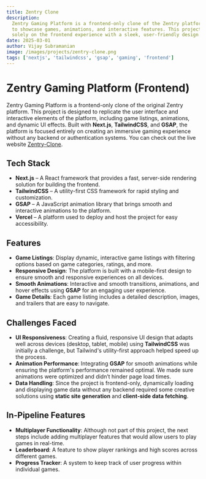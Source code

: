 ```yaml
---
title: Zentry Clone
description:
  Zentry Gaming Platform is a frontend-only clone of the Zentry platform built
  to showcase games, animations, and interactive features. This project focuses
  solely on the frontend experience with a sleek, user-friendly design.
date: 2025-03-01
author: Vijay Subramanian
image: /images/projects/zentry-clone.png
tags: ['nextjs', 'tailwindcss', 'gsap', 'gaming', 'frontend']
---
```


# Zentry Gaming Platform (Frontend)

Zentry Gaming Platform is a frontend-only clone of the original Zentry platform.
This project is designed to replicate the user interface and interactive
elements of the platform, including game listings, animations, and dynamic UI
effects. Built with **Next.js**, **TailwindCSS**, and **GSAP**, the platform is
focused entirely on creating an immersive gaming experience without any backend
or authentication systems. You can check out the live website
[Zentry-Clone](https://vs-zentry-clone.vercel.app//).

## Tech Stack

- **Next.js** – A React framework that provides a fast, server-side rendering
  solution for building the frontend.
- **TailwindCSS** – A utility-first CSS framework for rapid styling and
  customization.
- **GSAP** – A JavaScript animation library that brings smooth and interactive
  animations to the platform.
- **Vercel** – A platform used to deploy and host the project for easy
  accessibility.

## Features

- **Game Listings**: Display dynamic, interactive game listings with filtering
  options based on game categories, ratings, and more.
- **Responsive Design**: The platform is built with a mobile-first design to
  ensure smooth and responsive experiences on all devices.
- **Smooth Animations**: Interactive and smooth transitions, animations, and
  hover effects using **GSAP** for an engaging user experience.
- **Game Details**: Each game listing includes a detailed description, images,
  and trailers that are easy to navigate.

## Challenges Faced

- **UI Responsiveness**: Creating a fluid, responsive UI design that adapts well
  across devices (desktop, tablet, mobile) using **TailwindCSS** was initially a
  challenge, but Tailwind's utility-first approach helped speed up the process.
- **Animation Performance**: Integrating **GSAP** for smooth animations while
  ensuring the platform's performance remained optimal. We made sure animations
  were optimized and didn’t hinder page load times.
- **Data Handling**: Since the project is frontend-only, dynamically loading and
  displaying game data without any backend required some creative solutions
  using **static site generation** and **client-side data fetching**.

## In-Pipeline Features

- **Multiplayer Functionality**: Although not part of this project, the next
  steps include adding multiplayer features that would allow users to play games
  in real-time.
- **Leaderboard**: A feature to show player rankings and high scores across
  different games.
- **Progress Tracker**: A system to keep track of user progress within
  individual games.

